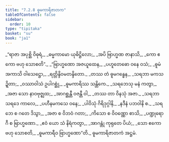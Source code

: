 ```yaml
---
title: "7.2.8 ဓူမကာရိဇာတက"
tableOfContents: false
sidebar:
  order: 10
type: "tipitaka"
basket: "su"
book: "ja1"
---
```



<DynamicBreadcrumb />

<Division number="128" book="ja1">

<Paragraph number="1631" type="verses" book="ja1">
_“ရာဇာ အပုစ္ဆိ ဝိဓုရံ,_  
_ဓမ္မကာမော ယုဓိဋ္ဌိလော;_  
_အပိ ဗြာဟ္မဏ ဇာနာသိ,_  
_ကော ဧကော ဗဟု သောစတိ”._  

</Paragraph>

</Division>
<Division number="129" book="ja1">

<Paragraph number="1632" type="verses" book="ja1">
_“ဗြာဟ္မဏော အဇယူထေန,_  
_ပဟူတေဓော ဝနေ ဝသံ;_  
_ဓူမံ အကာသိ ဝါသေဋ္ဌော,_  
_ရတ္တိန္ဒိဝမတန္ဒိတော._  

</Paragraph>

</Division>
<Division number="130" book="ja1">

<Paragraph number="1633" type="verses" book="ja1">
_တဿ တံ ဓူမဂန္ဓေန,_  
_သရဘာ မကသဍ္ဍိတာ;_  
_ဝဿာဝါသံ ဥပါဂစ္ဆုံ,_  
_ဓူမကာရိဿ သန္တိကေ._  

</Paragraph>

</Division>
<Division number="131" book="ja1">

<Paragraph number="1634" type="verses" book="ja1">
_သရဘေသု မနံ ကတွာ,_  
_အဇာ သော နာဝဗုဇ္ဈထ;_  
_အာဂစ္ဆန္တီ ဝဇန္တီ ဝါ,_  
_တဿ တာ ဝိနသုံ အဇာ._  

</Paragraph>

</Division>
<Division number="132" book="ja1">

<Paragraph number="1635" type="verses" book="ja1">
_သရဘာ သရဒေ ကာလေ,_  
_ပဟီနမကသေ ဝနေ;_  
_ပါဝိသုံ ဂိရိဒုဂ္ဂါနိ,_  
_နဒီနံ ပဘဝါနိ စ._  

</Paragraph>

</Division>
<Division number="133" book="ja1">

<Paragraph number="1636" type="verses" book="ja1">
_သရဘေ စ ဂတေ ဒိသွာ,_  
_အဇာ စ ဝိဘဝံ ဂတာ;_  
_ကိသော စ ဝိဝဏ္ဏော စာသိ,_  
_ပဏ္ဍုရောဂီ စ ဗြာဟ္မဏော._  

</Paragraph>

</Division>
<Division number="134" book="ja1">

<Paragraph number="1637" type="verses" book="ja1">
_ဧဝံ ယော သံ နိရံကတွာ,_  
_အာဂန္တုံ ကုရုတေ ပိယံ;_  
_သော ဧကော ဗဟု သောစတိ,_  
_ဓူမကာရီဝ ဗြာဟ္မဏော”တိ._  


</Paragraph>
</Division>

<Paragraph number="1638" type="center" book="ja1">
ဓူမကာရိဇာတကံ အဋ္ဌမံ.
</Paragraph>